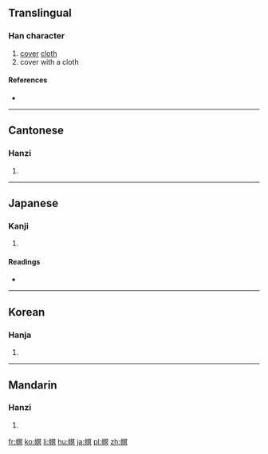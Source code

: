 ==Translingual==

===Han character===
{{Han char|rn=50|rad=巾|as=10|sn=13|four=4728<sub>0</sub>|canj=中月月日金 (LBBAC)|ids=⿰[[巾]][[冥]]}}

# [[cover]] [[cloth]]
# cover with a cloth

====References====
* {{Han ref|kx=0335.040|dkj=09024|dj=0642.110|hdz=10751.050|uh=5E4E|ud=24142|bh=DD59|bd=56665}}

----

==Cantonese==

===Hanzi===
{{yue-hanzi|jyut=[[mik6]]|y=mik6}}

# {{defn|lang=yue|sort=巾10}}

----

==Japanese==

===Kanji===
{{ja-kanji|grade=|rs=巾10}}

# {{defn|lang=ja|sort=巾10}}

====Readings====
* {{ja-readings|on=[[べき]] (beki)|kun=[[とばり]] (tobari)}}

----

==Korean==

===Hanja===
{{ko-hanja|hangeul=멱|rv=myeok|mr=myŏk}}

# {{defn|lang=ko|sort=巾10}}

----

==Mandarin==

===Hanzi===
{{cmn-hanzi|pin=[[mì]] ([[mi4]])|wg=mi<sup>4</sup>}}

# {{defn|lang=cmn|sort=巾10}}

[[fr:幎]]
[[ko:幎]]
[[li:幎]]
[[hu:幎]]
[[ja:幎]]
[[pl:幎]]
[[zh:幎]]